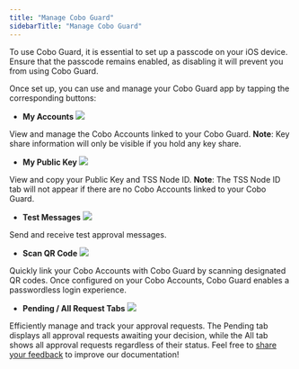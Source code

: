 ```yaml
---
title: "Manage Cobo Guard"
sidebarTitle: "Manage Cobo Guard"
---
```


<Warning>To use Cobo Guard, it is essential to set up a passcode on your iOS device. Ensure that the passcode remains enabled, as disabling it will prevent you from using Cobo Guard.</Warning>

Once set up, you can use and manage your Cobo Guard app by tapping the corresponding buttons:

- **My Accounts** <img src="/en/images/cobo-guard/common/icon_account.svg" className="icon"></img>

View and manage the Cobo Accounts linked to your Cobo Guard. **Note**: Key share information will only be visible if you hold any key share.

- **My Public Key** <img src="/en/images/cobo-guard/common/icon_key.svg" className="icon"></img>

View and copy your Public Key and TSS Node ID. **Note**: The TSS Node ID tab will not appear if there are no Cobo Accounts linked to your Cobo Guard.

- **Test Messages** <img src="/en/images/cobo-guard/common/icon_testmsg.svg" className="icon"></img>

Send and receive test approval messages.

- **Scan QR Code** <img src="/en/images/cobo-guard/common/icon_scan.svg" className="icon"></img>

Quickly link your Cobo Accounts with Cobo Guard by scanning designated QR codes. Once configured on your Cobo Accounts, Cobo Guard enables a passwordless login experience.


- **Pending / All Request Tabs** <img src="/en/images/organization/nav.svg" className="icon"></img>

Efficiently manage and track your approval requests. The Pending tab displays all approval requests awaiting your decision, while the All tab shows all approval requests regardless of their status.
<Tip>Feel free to [share your feedback](https://forms.zohopublic.com/cobo/form/DocumentFeedbackForm/formperma/QvLOhxJv1_JMsJ-1dleZ8Itb_7rzN-LtgvsDdxosoVI?referrername=manuals) to improve our documentation!</Tip>